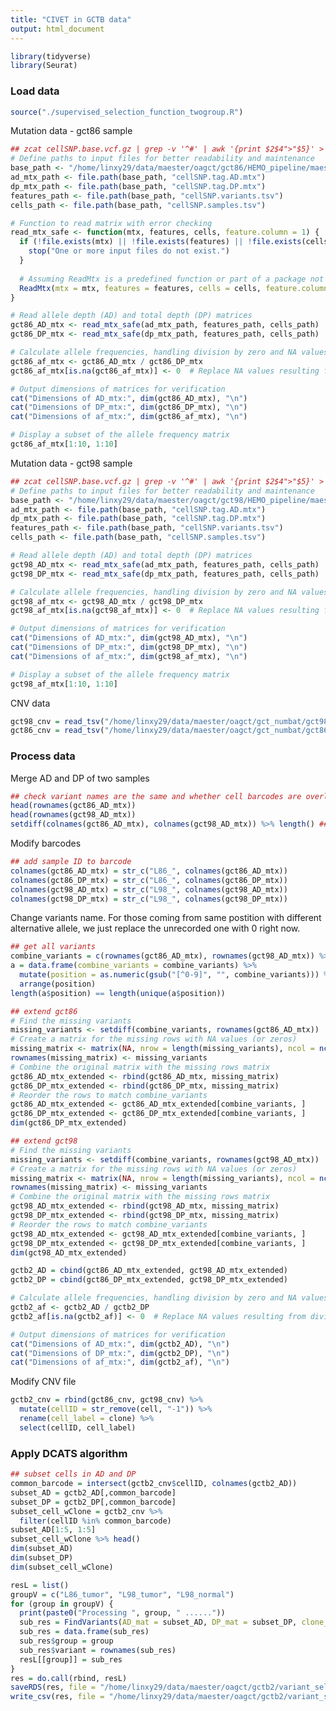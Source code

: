 ```yaml
---
title: "CIVET in GCTB data"
output: html_document
---
```


```r
library(tidyverse)
library(Seurat)
```

### Load data

```r
source("./supervised_selection_function_twogroup.R")
```

Mutation data - gct86 sample

```r
## zcat cellSNP.base.vcf.gz | grep -v '^#' | awk '{print $2$4">"$5}' > cellSNP.variants.tsv
# Define paths to input files for better readability and maintenance
base_path <- "/home/linxy29/data/maester/oagct/gct86/HEMO_pipeline/maester_cellSNP"
ad_mtx_path <- file.path(base_path, "cellSNP.tag.AD.mtx")
dp_mtx_path <- file.path(base_path, "cellSNP.tag.DP.mtx")
features_path <- file.path(base_path, "cellSNP.variants.tsv")
cells_path <- file.path(base_path, "cellSNP.samples.tsv")

# Function to read matrix with error checking
read_mtx_safe <- function(mtx, features, cells, feature.column = 1) {
  if (!file.exists(mtx) || !file.exists(features) || !file.exists(cells)) {
    stop("One or more input files do not exist.")
  }
  
  # Assuming ReadMtx is a predefined function or part of a package not shown here
  ReadMtx(mtx = mtx, features = features, cells = cells, feature.column = feature.column)
}

# Read allele depth (AD) and total depth (DP) matrices
gct86_AD_mtx <- read_mtx_safe(ad_mtx_path, features_path, cells_path)
gct86_DP_mtx <- read_mtx_safe(dp_mtx_path, features_path, cells_path)

# Calculate allele frequencies, handling division by zero and NA values
gct86_af_mtx <- gct86_AD_mtx / gct86_DP_mtx
gct86_af_mtx[is.na(gct86_af_mtx)] <- 0  # Replace NA values resulting from division by zero with 0

# Output dimensions of matrices for verification
cat("Dimensions of AD_mtx:", dim(gct86_AD_mtx), "\n")
cat("Dimensions of DP_mtx:", dim(gct86_DP_mtx), "\n")
cat("Dimensions of af_mtx:", dim(gct86_af_mtx), "\n")

# Display a subset of the allele frequency matrix
gct86_af_mtx[1:10, 1:10]
```

Mutation data - gct98 sample

```r
## zcat cellSNP.base.vcf.gz | grep -v '^#' | awk '{print $2$4">"$5}' > cellSNP.variants.tsv
# Define paths to input files for better readability and maintenance
base_path <- "/home/linxy29/data/maester/oagct/gct98/HEMO_pipeline/maester_cellSNP"
ad_mtx_path <- file.path(base_path, "cellSNP.tag.AD.mtx")
dp_mtx_path <- file.path(base_path, "cellSNP.tag.DP.mtx")
features_path <- file.path(base_path, "cellSNP.variants.tsv")
cells_path <- file.path(base_path, "cellSNP.samples.tsv")

# Read allele depth (AD) and total depth (DP) matrices
gct98_AD_mtx <- read_mtx_safe(ad_mtx_path, features_path, cells_path)
gct98_DP_mtx <- read_mtx_safe(dp_mtx_path, features_path, cells_path)

# Calculate allele frequencies, handling division by zero and NA values
gct98_af_mtx <- gct98_AD_mtx / gct98_DP_mtx
gct98_af_mtx[is.na(gct98_af_mtx)] <- 0  # Replace NA values resulting from division by zero with 0

# Output dimensions of matrices for verification
cat("Dimensions of AD_mtx:", dim(gct98_AD_mtx), "\n")
cat("Dimensions of DP_mtx:", dim(gct98_DP_mtx), "\n")
cat("Dimensions of af_mtx:", dim(gct98_af_mtx), "\n")

# Display a subset of the allele frequency matrix
gct98_af_mtx[1:10, 1:10]
```

CNV data

```r
gct98_cnv = read_tsv("/home/linxy29/data/maester/oagct/gct_numbat/gct98_refHCA_cnv/clone_post_2.tsv") %>% mutate(cell = str_c("L98_", cell)) %>% mutate(clone = str_c("L98_", compartment_opt))
gct86_cnv = read_tsv("/home/linxy29/data/maester/oagct/gct_numbat/gct86_refHCA_cnv/clone_post_2.tsv") %>% mutate(cell = str_c("L86_", cell)) %>% mutate(clone = str_c("L86_", compartment_opt))
```

### Process data

Merge AD and DP of two samples

```r
## check variant names are the same and whether cell barcodes are overlapped
head(rownames(gct86_AD_mtx))
head(rownames(gct98_AD_mtx))
setdiff(colnames(gct86_AD_mtx), colnames(gct98_AD_mtx)) %>% length() ## less than the cell number of gct86 sample (1283) => there are overlapped cell barcodes
```

Modify barcodes

```r
## add sample ID to barcode
colnames(gct86_AD_mtx) = str_c("L86_", colnames(gct86_AD_mtx))
colnames(gct86_DP_mtx) = str_c("L86_", colnames(gct86_DP_mtx))
colnames(gct98_AD_mtx) = str_c("L98_", colnames(gct98_AD_mtx))
colnames(gct98_DP_mtx) = str_c("L98_", colnames(gct98_DP_mtx))
```

Change variants name. For those coming from same postition with different alternative allele, we just replace the unrecorded one with 0 right now. 

```r
## get all variants
combine_variants = c(rownames(gct86_AD_mtx), rownames(gct98_AD_mtx)) %>% unique()
a = data.frame(combine_variants = combine_variants) %>% 
  mutate(position = as.numeric(gsub("[^0-9]", "", combine_variants))) %>% 
  arrange(position)
length(a$position) == length(unique(a$position))

## extend gct86
# Find the missing variants
missing_variants <- setdiff(combine_variants, rownames(gct86_AD_mtx))
# Create a matrix for the missing rows with NA values (or zeros)
missing_matrix <- matrix(NA, nrow = length(missing_variants), ncol = ncol(gct86_AD_mtx))
rownames(missing_matrix) <- missing_variants
# Combine the original matrix with the missing rows matrix
gct86_AD_mtx_extended <- rbind(gct86_AD_mtx, missing_matrix)
gct86_DP_mtx_extended <- rbind(gct86_DP_mtx, missing_matrix)
# Reorder the rows to match combine_variants
gct86_AD_mtx_extended <- gct86_AD_mtx_extended[combine_variants, ]
gct86_DP_mtx_extended <- gct86_DP_mtx_extended[combine_variants, ]
dim(gct86_DP_mtx_extended)

## extend gct98
# Find the missing variants
missing_variants <- setdiff(combine_variants, rownames(gct98_AD_mtx))
# Create a matrix for the missing rows with NA values (or zeros)
missing_matrix <- matrix(NA, nrow = length(missing_variants), ncol = ncol(gct98_AD_mtx))
rownames(missing_matrix) <- missing_variants
# Combine the original matrix with the missing rows matrix
gct98_AD_mtx_extended <- rbind(gct98_AD_mtx, missing_matrix)
gct98_DP_mtx_extended <- rbind(gct98_DP_mtx, missing_matrix)
# Reorder the rows to match combine_variants
gct98_AD_mtx_extended <- gct98_AD_mtx_extended[combine_variants, ]
gct98_DP_mtx_extended <- gct98_DP_mtx_extended[combine_variants, ]
dim(gct98_AD_mtx_extended)

gctb2_AD = cbind(gct86_AD_mtx_extended, gct98_AD_mtx_extended)
gctb2_DP = cbind(gct86_DP_mtx_extended, gct98_DP_mtx_extended)

# Calculate allele frequencies, handling division by zero and NA values
gctb2_af <- gctb2_AD / gctb2_DP
gctb2_af[is.na(gctb2_af)] <- 0  # Replace NA values resulting from division by zero with 0

# Output dimensions of matrices for verification
cat("Dimensions of AD_mtx:", dim(gctb2_AD), "\n")
cat("Dimensions of DP_mtx:", dim(gctb2_DP), "\n")
cat("Dimensions of af_mtx:", dim(gctb2_af), "\n")
```

Modify CNV file

```r
gctb2_cnv = rbind(gct86_cnv, gct98_cnv) %>% 
  mutate(cellID = str_remove(cell, "-1")) %>% 
  rename(cell_label = clone) %>% 
  select(cellID, cell_label)
```

### Apply DCATS algorithm

```r
## subset cells in AD and DP
common_barcode = intersect(gctb2_cnv$cellID, colnames(gctb2_AD))
subset_AD = gctb2_AD[,common_barcode]
subset_DP = gctb2_DP[,common_barcode]
subset_cell_wClone = gctb2_cnv %>% 
  filter(cellID %in% common_barcode)
subset_AD[1:5, 1:5]
subset_cell_wClone %>% head()
dim(subset_AD)
dim(subset_DP)
dim(subset_cell_wClone)
```

```r
resL = list()
groupV = c("L86_tumor", "L98_tumor", "L98_normal")
for (group in groupV) {
  print(paste0("Processing ", group, " ......"))
  sub_res = FindVariants(AD_mat = subset_AD, DP_mat = subset_DP, clone_mat = subset_cell_wClone, ident.1 = group)
  sub_res = data.frame(sub_res)
  sub_res$group = group
  sub_res$variant = rownames(sub_res)
  resL[[group]] = sub_res
}
res = do.call(rbind, resL)
saveRDS(res, file = "/home/linxy29/data/maester/oagct/gctb2/variant_selection/temp_res.rds")
write_csv(res, file = "/home/linxy29/data/maester/oagct/gctb2/variant_selection/temp_res.cvs")
```

